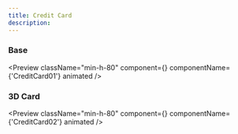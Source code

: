 ```yaml
---
title: Credit Card
description:
---
```


### Base

<Preview
  className="min-h-80"
  component={<CreditCard />}
  componentName={'CreditCard01'}
  animated
/>


### 3D Card

<Preview
  className="min-h-80"
  component={<CreditCard2 />}
  componentName={'CreditCard02'}
  animated
/>


